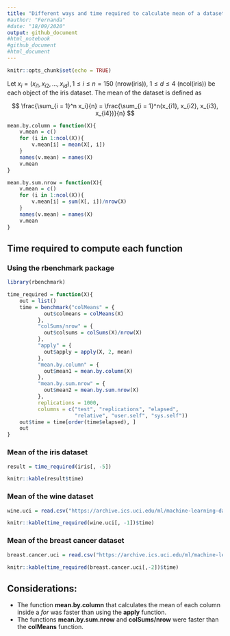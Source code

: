 ```yaml
---
title: "Different ways and time required to calculate mean of a dataset with R buit-in functions"
#author: "Fernanda"
#date: "18/09/2020"
output: github_document
#html_notebook
#github_document
#html_document
---
```


```r
knitr::opts_chunk$set(echo = TRUE)
```

Let $x_i = (x_{i1}, x_{i2}, ..., x_{id}), 1 \leq i \leq n = 150$ (nrow(iris)), $1 \leq d \leq 4$ (ncol(iris)) be each object of the iris dataset. The mean of the dataset is defined as

$$ \frac{\sum_{i = 1}^n x_i}{n} = \frac{\sum_{i = 1}^n(x_{i1}, x_{i2}, x_{i3}, x_{i4})}{n} $$

```r
mean.by.column = function(X){
    v.mean = c()
    for (i in 1:ncol(X)){
        v.mean[i] = mean(X[, i])
    }
    names(v.mean) = names(X)
    v.mean
}
```

```r
mean.by.sum.nrow = function(X){
    v.mean = c()
    for (i in 1:ncol(X)){
        v.mean[i] = sum(X[, i])/nrow(X)
    }
    names(v.mean) = names(X)
    v.mean
}
```

## Time required to compute each function
### Using the rbenchmark package
```r
library(rbenchmark)
```

```r
time_required = function(X){
    out = list()
    time = benchmark("colMeans" = {
            out$colmeans = colMeans(X)
          },
          "colSums/nrow" = {
            out$colsums = colSums(X)/nrow(X)
          },
          "apply" = {
            out$apply = apply(X, 2, mean)
          },
          "mean.by.column" = {
            out$mean1 = mean.by.column(X)
          },
          "mean.by.sum.nrow" = {
            out$mean2 = mean.by.sum.nrow(X)
          },
          replications = 1000,
          columns = c("test", "replications", "elapsed",
                      "relative", "user.self", "sys.self"))
    out$time = time[order(time$elapsed), ]
    out
}    
```

### Mean of the iris dataset

```r
result = time_required(iris[, -5])

knitr::kable(result$time)
```

### Mean of the wine dataset
```r
wine.uci = read.csv("https://archive.ics.uci.edu/ml/machine-learning-databases/wine/wine.data", header = FALSE)
```

```r
knitr::kable(time_required(wine.uci[, -1])$time)
```

### Mean of the breast cancer dataset
```r
breast.cancer.uci = read.csv("https://archive.ics.uci.edu/ml/machine-learning-databases/breast-cancer-wisconsin/wdbc.data", header = FALSE)
```

```r
knitr::kable(time_required(breast.cancer.uci[,-2])$time)
```

## Considerations:

- The function **mean.by.column** that calculates the mean of each column inside a *for* was faster than using the **apply** function.
- The functions **mean.by.sum.nrow** and **colSums/nrow** were faster than the **colMeans** function.
